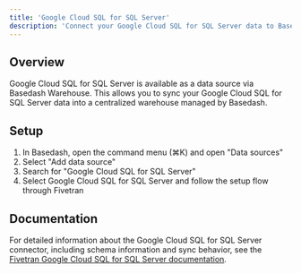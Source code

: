 ```yaml
---
title: 'Google Cloud SQL for SQL Server'
description: 'Connect your Google Cloud SQL for SQL Server data to Basedash'
---
```


## Overview

Google Cloud SQL for SQL Server is available as a data source via Basedash Warehouse. This allows you to sync your Google Cloud SQL for SQL Server data into a centralized warehouse managed by Basedash.

## Setup

1. In Basedash, open the command menu (⌘K) and open "Data sources"
2. Select "Add data source"
3. Search for "Google Cloud SQL for SQL Server"
4. Select Google Cloud SQL for SQL Server and follow the setup flow through Fivetran

## Documentation

For detailed information about the Google Cloud SQL for SQL Server connector, including schema information and sync behavior, see the [Fivetran Google Cloud SQL for SQL Server documentation](https://fivetran.com/docs/connectors/databases/sql-server/gcs-setup-guide).
